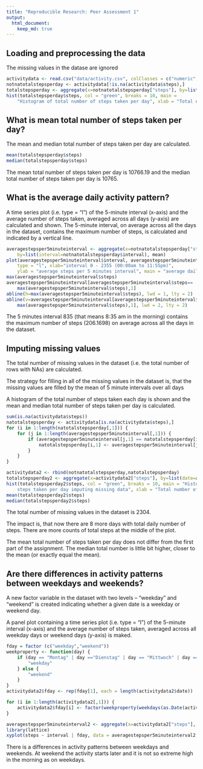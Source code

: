 ---
title: "Reproducible Research: Peer Assessment 1"
output: 
  html_document:
    keep_md: true
---


## Loading and preprocessing the data

The missing values in the datase are ignored

```{r}
activitydata <- read.csv("data/activity.csv", colClasses = c("numeric", "character", "numeric"))
notnatotalstepsperday <- activitydata[!is.na(activitydata$steps),]
totalstepsperday <- aggregate(x=notnatotalstepsperday["steps"], by=list(date=notnatotalstepsperday$date), sum)
hist(totalstepsperday$steps, col = "green", breaks = 10, main = 
    "Histogram of total number of steps taken per day", xlab = "Total number of steps taken per day")
```

## What is mean total number of steps taken per day?

The mean and median total number of steps taken per day are calculated.

```{r}
mean(totalstepsperday$steps)
median(totalstepsperday$steps)
```

The mean total number of steps taken per day is 10766.19 and the median total number of steps taken per day is 10765.


## What is the average daily activity pattern?

A time series plot (i.e. type = "l") of the 5-minute interval (x-axis)
and the average number of steps taken, averaged across all days (y-axis) are calculated  and shown.
The 5-minute interval, on average across all the days in the dataset, contains the maximum number of 
steps, is calculated and indicated by a vertical line.


```{r}
averagestepsper5minuteinterval <- aggregate(x=notnatotalstepsperday["steps"], 
    by=list(interval=notnatotalstepsperday$interval), mean)
plot(averagestepsper5minuteinterval$interval, averagestepsper5minuteinterval$steps, 
    type = "l", xlab="interval 0 - 2355 (00:00am to 11:55pm)", 
	ylab = "average steps per 5 minutes interval", main = "average daily activity pattern")
max(averagestepsper5minuteinterval$steps)
averagestepsper5minuteinterval[averagestepsper5minuteinterval$steps==
    max(averagestepsper5minuteinterval$steps),1]
abline(h=max(averagestepsper5minuteinterval$steps), lwd = 1, lty = 2)
abline(v=averagestepsper5minuteinterval[averagestepsper5minuteinterval$steps==
    max(averagestepsper5minuteinterval$steps),1], lwd = 2, lty = 2)
```

The 5 minutes interval 835 (that means 8:35 am in the morning) contains the maximum number of 
steps (206.1698) on average across all the days in the dataset.

## Imputing missing values

The total number of missing values in the dataset (i.e. the total number of rows with NAs) are calculated. 

The strategy for filling in all of the missing values in the dataset is, that the missing values are filled by the mean
of 5 minute intervals over all days

A histogram of the total number of steps taken each day is shown 
and the mean and median total number of steps taken per day is calculated.

```{r}
sum(is.na(activitydata$steps))
natotalstepsperday <- activitydata[is.na(activitydata$steps),]
for (i in 1:length(natotalstepsperday[,1])) {
	for (j in 1:length(averagestepsper5minuteinterval[,1])) {
		if (averagestepsper5minuteinterval[j,1] == natotalstepsperday[i,3]) {
			natotalstepsperday[i,1] <- averagestepsper5minuteinterval[j,2]
		}
	}
}

activitydata2 <- rbind(notnatotalstepsperday,natotalstepsperday)
totalstepsperday2 <- aggregate(x=activitydata2["steps"], by=list(date=activitydata2$date), sum)
hist(totalstepsperday2$steps, col = "green", breaks = 10, main = "Histogram of total number of 
    steps taken per day imputing missing data", xlab = "Total number of steps taken per day")
mean(totalstepsperday2$steps)
median(totalstepsperday2$steps)
```

The total number of missing values in the dataset is 2304.

The impact is, that now there are 8 more days with total daily number of steps.
There are more counts of total steps at the middle of the plot. 

The mean total number of steps taken per day does not differ from the first part of the assignment.
The median total number is little bit higher, closer to the mean (or exactly equal the mean). 


## Are there differences in activity patterns between weekdays and weekends?

A new factor variable in the dataset with two levels -- "weekday" and "weekend" is created indicating whether a given date is a weekday or weekend day.

A panel plot containing a time series plot (i.e. type = "l") of the 5-minute interval (x-axis) 
and the average number of steps taken, averaged across all weekday days or weekend days (y-axis) is maked.

```{r}
fday = factor (c("weekday","weekend"))
weekproperty <- function(day) {
	if (day == "Montag" | day =="Dienstag" | day == "Mittwoch" | day == "Donnerstag" | day == "Freitag") {
		"weekday"
	} else {
		"weekend"
	}
}
activitydata2$fday <- rep(fday[1], each = length(activitydata2$date))

for (i in 1:length(activitydata2[,1])) {
	activitydata2$fday[i] <- factor(weekproperty(weekdays(as.Date(activitydata2$date[i],"%Y-%m-%d"))))
}

averagestepsper5minuteinterval2 <- aggregate(x=activitydata2["steps"], by=list(interval=activitydata2$interval, fday=activitydata2$fday), mean)
library(lattice)
xyplot(steps ~ interval | fday, data = averagestepsper5minuteinterval2, layout = c(1, 2), type = "l", xlab="Interval", ylab="Number of steps")
```

There is a differences in activity patterns between weekdays and weekends. At weekend the activity starts later and
it is not so extreme high in the morning as on weekdays.
